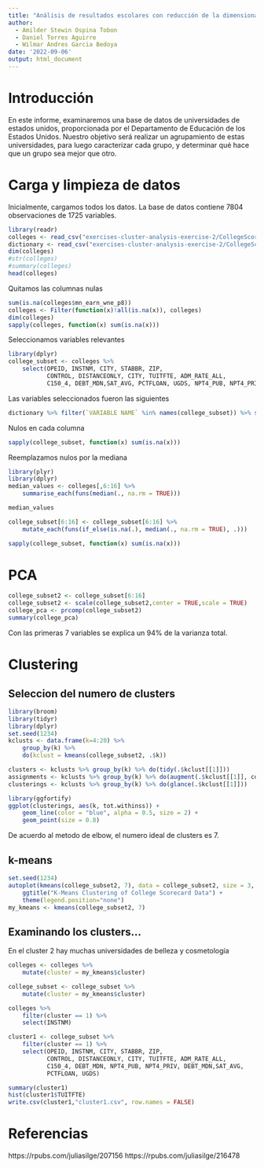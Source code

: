 ```yaml
---
title: "Análisis de resultados escolares con reducción de la dimensionalidad y agrupamiento"
author:
  - Amilder Stewin Ospina Tobon
  - Daniel Torres Aguirre
  - Wilmar Andres Garcia Bedoya
date: '2022-09-06'
output: html_document
---
```


# Introducción
En este informe, examinaremos una base de datos de universidades de estados unidos, proporcionada por el Departamento de Educación de los Estados Unidos. Nuestro objetivo será realizar un agrupamiento de estas universidades, para luego caracterizar cada grupo, y determinar qué hace que un grupo sea mejor que otro.

# Carga y limpieza de datos
Inicialmente, cargamos todos los datos. La base de datos contiene 7804 observaciones de 1725 variables.

```r
library(readr)
colleges <- read_csv("exercises-cluster-analysis-exercise-2/CollegeScorecard.csv", na = c("NULL", "PrivacySuppressed"))
dictionary <- read_csv("exercises-cluster-analysis-exercise-2/CollegeScorecardDataDictionary-09-12-2015.csv")
dim(colleges)
#str(colleges)
#summary(colleges)
head(colleges)
```

Quitamos las columnas nulas

```r
sum(is.na(colleges$mn_earn_wne_p8))
colleges <- Filter(function(x)!all(is.na(x)), colleges)
dim(colleges)
sapply(colleges, function(x) sum(is.na(x)))
```

Seleccionamos variables relevantes

```r
library(dplyr)
college_subset <- colleges %>% 
    select(OPEID, INSTNM, CITY, STABBR, ZIP, 
           CONTROL, DISTANCEONLY, CITY, TUITFTE, ADM_RATE_ALL,
           C150_4, DEBT_MDN,SAT_AVG, PCTFLOAN, UGDS, NPT4_PUB, NPT4_PRIV)
```

Las variables seleccionados fueron las siguientes

```r
dictionary %>% filter(`VARIABLE NAME` %in% names(college_subset)) %>% select(`NAME OF DATA ELEMENT`)
```

Nulos en cada columna

```r
sapply(college_subset, function(x) sum(is.na(x)))
```
Reemplazamos nulos por la mediana

```r
library(plyr)
library(dplyr)
median_values <- colleges[,6:16] %>% 
    summarise_each(funs(median(., na.rm = TRUE)))

median_values

college_subset[6:16] <- college_subset[6:16] %>%
    mutate_each(funs(if_else(is.na(.), median(., na.rm = TRUE), .)))

```

```r
sapply(college_subset, function(x) sum(is.na(x)))
```

# PCA
```r
college_subset2 <- college_subset[6:16]
college_subset2 <- scale(college_subset2,center = TRUE,scale = TRUE)
college_pca <- prcomp(college_subset2)
summary(college_pca)
```
Con las primeras 7 variables se explica un 94% de la varianza total.

# Clustering

## Seleccion del numero de clusters

```r
library(broom)
library(tidyr)
library(dplyr)
set.seed(1234)
kclusts <- data.frame(k=4:20) %>% 
    group_by(k) %>% 
    do(kclust = kmeans(college_subset2, .$k))

clusters <- kclusts %>% group_by(k) %>% do(tidy(.$kclust[[1]]))
assignments <- kclusts %>% group_by(k) %>% do(augment(.$kclust[[1]], college_subset2))
clusterings <- kclusts %>% group_by(k) %>% do(glance(.$kclust[[1]]))

library(ggfortify)
ggplot(clusterings, aes(k, tot.withinss)) +
    geom_line(color = "blue", alpha = 0.5, size = 2) +
    geom_point(size = 0.8)
```

De acuerdo al metodo de elbow, el numero ideal de clusters es 7.

## k-means

```r
set.seed(1234)
autoplot(kmeans(college_subset2, 7), data = college_subset2, size = 3, alpha = 0.5) +
    ggtitle("K-Means Clustering of College Scorecard Data") +
    theme(legend.position="none")
my_kmeans <- kmeans(college_subset2, 7)
```

## Examinando los clusters...

En el cluster 2 hay muchas universidades de belleza y cosmetología

```r
colleges <- colleges %>% 
    mutate(cluster = my_kmeans$cluster) 

college_subset <- college_subset %>% 
    mutate(cluster = my_kmeans$cluster) 

colleges %>%
    filter(cluster == 1) %>%
    select(INSTNM)

cluster1 <- college_subset %>%
    filter(cluster == 1) %>%
    select(OPEID, INSTNM, CITY, STABBR, ZIP, 
           CONTROL, DISTANCEONLY, CITY, TUITFTE, ADM_RATE_ALL,
           C150_4, DEBT_MDN, NPT4_PUB, NPT4_PRIV, DEBT_MDN,SAT_AVG,
           PCTFLOAN, UGDS)

summary(cluster1)
hist(cluster1$TUITFTE)
write.csv(cluster1,"cluster1.csv", row.names = FALSE)
```


# Referencias

https://rpubs.com/juliasilge/207156
https://rpubs.com/juliasilge/216478

